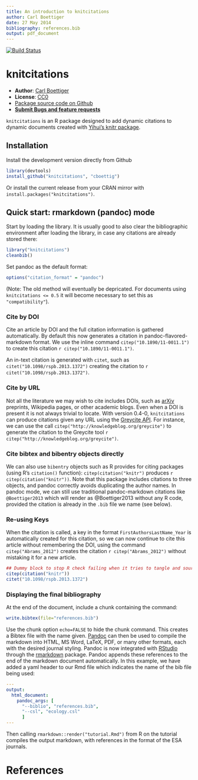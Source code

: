 ```yaml
---
title: An introduction to knitcitations
author: Carl Boettiger
date: 27 May 2014
bibliography: references.bib
output: pdf_document
---
```


<!--
%\VignetteEngine{knitr::rmarkdown}
%\VignetteIndexEntry{An introduction to knitcitations}
-->

[![Build Status](https://travis-ci.org/cboettig/knitcitations.png)](https://travis-ci.org/cboettig/knitcitations)

knitcitations
=============



- **Author**: [Carl Boettiger](http://www.carlboettiger.info/)
- **License**: [CC0](http://creativecommons.org/publicdomain/zero/1.0/)
- [Package source code on Github](https://github.com/cboettig/knitcitations)
- [**Submit Bugs and feature requests**](https://github.com/cboettig/knitcitations/issues)


`knitcitations` is an R package designed to add dynamic citations to dynamic documents created with [Yihui's knitr package](https://github.com/yihui/knitr).



Installation 
------------

Install the development version directly from Github 

```r
library(devtools)
install_github("knitcitations", "cboettig")
```

Or install the current release from your CRAN mirror with `install.packages("knitcitations")`.  


Quick start: rmarkdown (pandoc) mode
------------------------------------

Start by loading the library.  It is usually good to also clear the bibliographic environment after loading the library, in case any citations are already stored there:  

```r
library("knitcitations")
cleanbib()
```

Set pandoc as the default format:

```r
options("citation_format" = "pandoc")
```

(Note: The old method will eventually be depricated.  For documents using `knitcitations <= 0.5` it will become necessary to set this as `"compatibility"`).  

### Cite by DOI

Cite an article by DOI and the full citation information is gathered automatically. By default this now generates a citation in pandoc-flavored-markdown format. We use the inline command `citep("10.1890/11-0011.1")` to create this citation `r citep("10.1890/11-0011.1")`.  

An in-text citation is generated with `citet`, such as `citet("10.1098/rspb.2013.1372")` creating the citation to `r citet("10.1098/rspb.2013.1372")`.  


### Cite by URL

Not all the literature we may wish to cite includes DOIs, such as [arXiv](http://arxiv.org) preprints, Wikipedia pages, or other academic blogs.  Even when a DOI is present it is not always trivial to locate.  With version 0.4-0, `knitcitations` can produce citations given any URL using the [Greycite API](http://greycite.knowledgeblog.org). For instance, we can use the call `citep("http://knowledgeblog.org/greycite")` to generate the citation to the Greycite tool `r citep("http://knowledgeblog.org/greycite")`.  

### Cite bibtex and bibentry objects directly 

We can also use `bibentry` objects such as R provides for citing packages (using R's `citation()` function): `citep(citation("knitr")` produces `r citep(citation("knitr"))`.  Note that this package includes citations to three objects, and pandoc correctly avoids duplicating the author names.  In pandoc mode, we can still use traditional pandoc-markdown citations like `@Boettiger2013` which will render as @Boettiger2013 without any R code, provided the citation is already in the `.bib` file we name (see below).


### Re-using Keys

When the citation is called, a key in the format `FirstAuthorsLastName_Year` is automatically created for this citation, so we can now continue to cite this article without remembering the DOI, using the command `citep("Abrams_2012")` creates the citation `r citep("Abrams_2012")` without mistaking it for a new article.  



```r
## Dummy block to stop R check failing when it tries to tangle and source the vignette
citep(citation("knitr"))
citet("10.1098/rspb.2013.1372")
```


### Displaying the final bibliography

At the end of the document, include a chunk containing the command:

```r
write.bibtex(file="references.bib")
```

Use the chunk option `echo=FALSE` to hide the chunk command.  This creates a Bibtex file with the name given.  [Pandoc](http://johnmacfarlane.net/pandoc) can then be used to compile the markdown into HTML, MS Word, LaTeX, PDF, or many other formats, each with the desired journal styling. Pandoc is now integrated with [RStudio](http://rstudio.com) through the [rmarkdown](http://rmarkdown.rstudio.com) package.  Pandoc appends these references to the end of the markdown document automatically.  In this example, we have added a yaml header to our Rmd file which indicates the name of the bib file being used:

```yaml
---
output: 
  html_document:
    pandoc_args: [
      "--biblio", "references.bib",
      "--csl", "ecology.csl"
      ]
---
```


Then calling `rmarkdown::render("tutorial.Rmd")` from R on the tutorial compiles the output markdown, with references in the format of the ESA journals.  

# References














